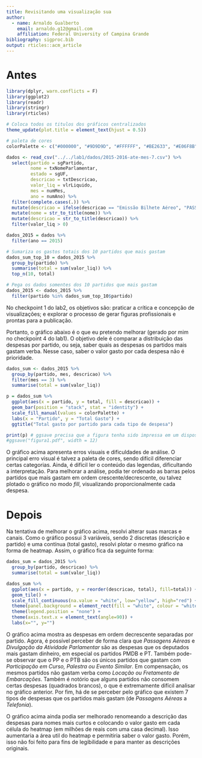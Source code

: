 ```yaml
---
title: Revisitando uma visualização sua
author:
  - name: Arnaldo Gualberto
    email: arnaldo.g12@gmail.com
    affiliation: Federal University of Campina Grande
bibliography: sigproc.bib
output: rticles::acm_article
---
```


# Antes

```r
library(dplyr, warn.conflicts = F)
library(ggplot2)
library(readr)
library(stringr)
library(rticles)

# Coloca todos os titulos dos gráficos centralizados
theme_update(plot.title = element_text(hjust = 0.5))

# paleta de cores
colorPalette <- c("#000000", "#9D9D9D", "#FFFFFF", "#BE2633", "#E06F8B", "#493C2B", "#A46422", "#EB8931", "#F7E26B", "#2F484E", "#44891A", "#A3CE27", "#1B2632", "#005784", "#31A2F2", "#B2DCEF")
```

```r
dados <- read_csv("../../lab1/dados/2015-2016-ate-mes-7.csv") %>%
  select(partido = sgPartido, 
         nome = txNomeParlamentar, 
         estado = sgUF, 
         descricao = txtDescricao, 
         valor_liq = vlrLiquido, 
         mes = numMes,
         ano = numAno) %>%
  filter(complete.cases(.)) %>%
  mutate(descricao = ifelse(descricao == "Emissão Bilhete Aéreo", "PASSAGENS AÉREAS", descricao)) %>%
  mutate(nome = str_to_title(nome)) %>%
  mutate(descricao = str_to_title(descricao)) %>%
  filter(valor_liq > 0)

dados_2015 = dados %>%
  filter(ano == 2015)

# Sumariza os gastos totais dos 10 partidos que mais gastam
dados_sum_top_10 = dados_2015 %>%
  group_by(partido) %>% 
  summarise(total = sum(valor_liq)) %>%
  top_n(10, total)

# Pega os dados somentes dos 10 partidos que mais gastam
dados_2015 <- dados_2015 %>%
  filter(partido %in% dados_sum_top_10$partido)
```

No checkpoint 1 do lab2, os objetivos são: praticar a crítica e concepção de visualizações; e explorar o processo de gerar figuras profissionais e prontas para a publicação. 

Portanto, o gráfico abaixo é o que eu pretendo melhorar (gerado por mim no checkpoint 4 do lab1). O objetivo dele é comparar a distribuição das despesas por partido, ou seja, saber quais as despesas os partidos mais gastam verba. Nesse caso, saber o valor gasto por cada despesa não é prioridade.

```r
dados_sum <- dados_2015 %>%
  group_by(partido, mes, descricao) %>%
  filter(mes == 3) %>%
  summarise(total = sum(valor_liq))

p = dados_sum %>%
  ggplot(aes(x = partido, y = total, fill = descricao)) +
  geom_bar(position = "stack", stat = "identity") +
  scale_fill_manual(values = colorPalette) +
  labs(x = "Partido", y = "Total Gasto") +
  ggtitle("Total gasto por partido para cada tipo de despesa")

print(p) # ggsave precisa que a figura tenha sido impressa em um dispositivo de saída antes
#ggsave("figura1.pdf", width = 12)
```

O gráfico acima apresenta erros visuais e dificuldades de análise. O principal erro visual é talvez a paleta de cores, sendo difícil diferenciar certas categorias. Ainda, é difícil ler o conteúdo das legendas, dificultando a interpretação. Para melhorar a análise, podia ter ordenado as barras pelos partidos que mais gastam em ordem crescente/decrescente, ou talvez plotado o gráfico no modo _fill_, visualizando proporcionalmente cada despesa.

# Depois

Na tentativa de melhorar o gráfico acima, resolvi alterar suas marcas e canais. Como o gráfico possui 3 variáveis, sendo 2 discretas (descrição e partido) e uma contínua (total gasto), resolvi plotar o mesmo gráfico na forma de heatmap. Assim, o gráfico fica da seguinte forma:

```r
dados_sum = dados_2015 %>% 
  group_by(partido, descricao) %>% 
  summarise(total = sum(valor_liq))

dados_sum %>%
  ggplot(aes(x = partido, y = reorder(descricao, total), fill=total)) +
  geom_tile() +
  scale_fill_continuous(na.value = "white", low="yellow", high="red") +
  theme(panel.background = element_rect(fill = "white", colour = "white")) +
  theme(legend.position = "none") +
  theme(axis.text.x = element_text(angle=90)) +
  labs(x="", y="")
```

O gráfico acima mostra as despesas em ordem decrescente separadas por partido. Agora, é possível perceber de forma clara que _Passagens Aéreas_ e _Divulgação da Atividade Parlamentar_ são as despesas que os deputados mais gastam dinheiro, em especial os partidos PMDB e PT. Também pode-se observar que o PP e o PTB são os únicos partidos que gastam com _Participação em Curso, Palestra ou Evento Similar_. Em compensação, os mesmos partidos não gastam verba como _Locação ou Fretamento de Embarcações_. Também é notório que alguns partidos não consomem certas despesas (quadrados brancos), o que é extremamente difícil analisar no gráfico anterior. Por fim, há de se perceber pelo gráfico que existem 7 tipos de despesas que os partidos mais gastam (de _Passagens Aéreas_ a _Telefonia_).

O gráfico acima ainda podia ser melhorado renomeando a descrição das despesas para nomes mais curtos e colocando o valor gasto em cada célula do heatmap (em milhões de reais com uma casa decimal). Isso aumentaria a área util do heatmap e permitiria saber o valor gasto. Porém, isso não foi feito para fins de legibilidade e para manter as descrições originais.